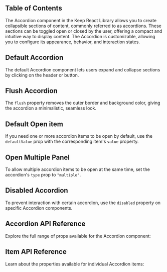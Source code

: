 

## Table of Contents

The Accordion component in the Keep React Library allows you to create collapsible sections of content, commonly referred to as accordions. These sections can be toggled open or closed by the user, offering a compact and intuitive way to display content. The Accordion is customizable, allowing you to configure its appearance, behavior, and interaction states.

## Default Accordion

The default Accordion component lets users expand and collapse sections by clicking on the header or button.

<CodeHighlightPreview code={DefaultAccordionCode}>
  <DefaultAccordion />
</CodeHighlightPreview>

## Flush Accordion

The `flush` property removes the outer border and background color, giving the accordion a minimalistic, seamless look.

<CodeHighlightPreview code={AccordionFlushCode}>
  <AccordionFlush />
</CodeHighlightPreview>

## Default Open item

If you need one or more accordion items to be open by default, use the `defaultValue` prop with the corresponding item's `value` property.

<CodeHighlightPreview code={AccordionOpenPanelCode}>
  <AccordionOpenPanel />
</CodeHighlightPreview>

## Open Multiple Panel

To allow multiple accordion items to be open at the same time, set the accordion's `type` prop to `"multiple"`.

<CodeHighlightPreview code={AccordionMultipleOpenCode}>
  <AccordionMultipleOpen />
</CodeHighlightPreview>

## Disabled Accordion

To prevent interaction with certain accordion, use the `disabled` property on specific Accordion components.

<CodeHighlightPreview code={DisabledAccordionCode}>
  <DisabledAccordion />
</CodeHighlightPreview>

## Accordion API Reference

Explore the full range of props available for the Accordion component:

<ComponentApi data={accordionData} />

## Item API Reference

Learn about the properties available for individual Accordion items:

<ComponentApi data={accordionItemData} />
